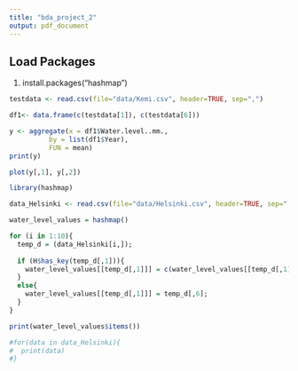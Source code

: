 ```yaml
---
title: "bda_project_2"
output: pdf_document
---
```


## Load Packages

1. install.packages("hashmap")


```r
testdata <- read.csv(file="data/Kemi.csv", header=TRUE, sep=",")

df1<- data.frame(c(testdata[1]), c(testdata[6]))

y <- aggregate(x = df1$Water.level..mm.,
          by = list(df1$Year),
          FUN = mean) 
print(y)

plot(y[,1], y[,2])

```

```r
library(hashmap)
```

```r
data_Helsinki <- read.csv(file="data/Helsinki.csv", header=TRUE, sep=",")

water_level_values = hashmap()

for (i in 1:10){
  temp_d = (data_Helsinki[i,]);
  
  if (H$has_key(temp_d[,1])){
    water_level_values[[temp_d[,1]]] = c(water_level_values[[temp_d[,1]]], temp_d[,6]);
  }
  else{
    water_level_values[[temp_d[,1]]] = temp_d[,6];
  }
}

print(water_level_values$items())

#for(data in data_Helsinki){
#  print(data)
#}
  

```